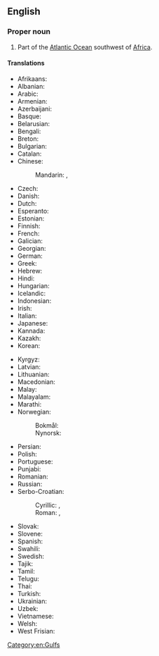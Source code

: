 ==English==
{{wikipedia}}

===Proper noun===
{{en-proper noun|head=[[gulf|Gulf]] [[of]] [[Guinea]]}}

# Part of the [[Atlantic Ocean]] southwest of [[Africa]].

====Translations====
{{trans-top|part of the Atlantic Ocean}}
* Afrikaans: {{t|af|Golf van Guinee}}
* Albanian: {{t|sq|Gjiri e Guinesë}}
* Arabic: {{t|ar|خَلِيج غِينِيَا|m}}
* Armenian: {{t+|hy|Գվինեական ծոց}}
* Azerbaijani: {{t|az|Qvineya körfəzi}}
* Basque: {{t|eu|Gineako golkoa}}
* Belarusian: {{t|be|Гвінейскі заліў|m}}
* Bengali: {{t|bn|গিনি উপসাগর}}
* Breton: {{t|br|Pleg-mor Ginea|m}}
* Bulgarian: {{t|bg|Гвинейски залив|m}}
* Catalan: {{t|ca|golf de Guinea|m}}
* Chinese:
*: Mandarin: {{t+|cmn|幾內亞灣}}, {{t+|cmn|几内亚湾|tr=Jǐnèiyà Wān}}
* Czech: {{t+|cs|Guinejský záliv|m}}
* Danish: {{t|da|Guineabugten|c}}
* Dutch: {{t|nl|Golf van Guinee|m}}
* Esperanto: {{t|eo|Gvinea Golfo}}
* Estonian: {{t|et|Guinea laht}}
* Finnish: {{t|fi|Guineanlahti}}
* French: {{t+|fr|golfe de Guinée|m}}
* Galician: {{t|gl|golfo da Guinea|m}}
* Georgian: {{t|ka|გვინეის ყურე}}
* German: {{t|de|Golf von Guinea|m}}
* Greek: {{t|el|Κόλπος της Γουινέας|m}}
* Hebrew: {{t|he|מפרץ גינאה|m|tr=mifrats gineh}}
* Hindi: {{t|hi|गिनी की खाड़ी}}
* Hungarian: {{t+|hu|Guineai-öböl}}
* Icelandic: {{t|is|Gíneuflói}}
* Indonesian: {{t|id|Teluk Guinea}}
* Irish: {{t|ga|Murascaill na Guine|f}}
* Italian: {{t|it|golfo di Guinea|m}}
* Japanese: {{t|ja|ギニア湾|tr=Ginia-wan}}
* Kannada: {{t|kn|ಗಿನಿ ಕೊಲ್ಲಿ}}
* Kazakh: {{t|kk|Гвинея шығанағы}}
* Korean: {{t|ko|기니 만}}
{{trans-mid}}
* Kyrgyz: {{t|ky|Гвинея булуңу}}
* Latvian: {{t|lv|Gvinejas līcis|m}}
* Lithuanian: {{t|lt|Gvinėjos įlanka|f}}
* Macedonian: {{t|mk|Гвинејски Залив|m}}
* Malay: {{t|ms|Teluk Guinea}}
* Malayalam: {{t|ml|ഗിനി ഉൾക്കടൽ}}
* Marathi: {{t|mr|गिनीचे आखात}}
* Norwegian:
*: Bokmål: {{t|nb|Guineabukta|m}}
*: Nynorsk: {{t|nn|Guineabukta|m}}
* Persian: {{t|fa|خلیج گینه|tr=xalij-e gine}}
* Polish: {{t+|pl|Zatoka Gwinejska|f}}
* Portuguese: {{t+|pt|Golfo da Guiné|m}}
* Punjabi: {{t|pa|ਗਿਨੀ ਦੀ ਖਾੜੀ}}
* Romanian: {{t|ro|Golful Guineei|n}}
* Russian: {{t+|ru|Гвине́йский зали́в|m}}
* Serbo-Croatian:
*: Cyrillic: {{t|sh|Гвинејски залив|m}}, {{t|sh|Гвинејски заљев|m}}
*: Roman: {{t|sh|Gvinejski zaliv|m}}, {{t|sh|Gvinejski zaljev|m}}
* Slovak: {{t|sk|Guinejský záliv|m}}
* Slovene: {{t|sl|Gvinejski zaliv|m}}
* Spanish: {{t|es|golfo de Guinea|m}}
* Swahili: {{t|sw|Ghuba ya Guinea}}
* Swedish: {{t|sv|Guineabukten|c}}
* Tajik: {{t|tg|Халиҷи Гвинея}}
* Tamil: {{t|ta|கினி வளைகுடா}}
* Telugu: {{t|te|గినియా గల్ఫు}}
* Thai: {{t|th|อ่าวกินี|tr=àao-gì-nii}}
* Turkish: {{t+|tr|Gine Körfezi}}
* Ukrainian: {{t|uk|Гвіне́йська зато́ка|f}}
* Uzbek: {{t|uz|Gvineya qoʻltigʻi}}
* Vietnamese: {{t|vi|Vịnh Guinea}}
* Welsh: {{t|cy|Gwlff Gini|m}}
* West Frisian: {{t|fy|Golf fan Guinee}}
{{trans-bottom}}

[[Category:en:Gulfs]]